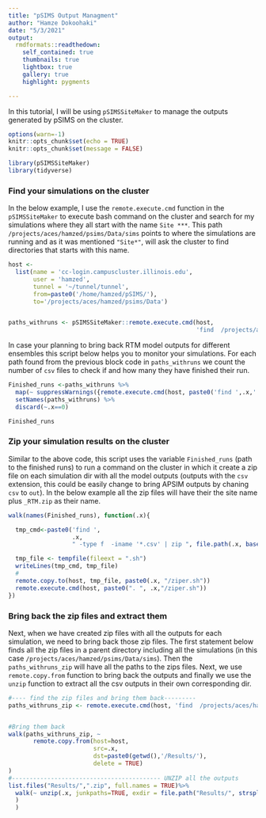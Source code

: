 ```yaml
---
title: "pSIMS Output Managment"
author: "Hamze Dokoohaki"
date: "5/3/2021"
output:
  rmdformats::readthedown:
    self_contained: true
    thumbnails: true
    lightbox: true
    gallery: true
    highlight: pygments

---
```


In this tutorial, I will be using `pSIMSSiteMaker` to manage the outputs generated by pSIMS on the cluster.

```r
options(warn=-1)
knitr::opts_chunk$set(echo = TRUE)
knitr::opts_chunk$set(message = FALSE)
```



```r
library(pSIMSSiteMaker)
library(tidyverse)
```

### Find your simulations on the cluster

In the below example, I use the `remote.execute.cmd` function in the `pSIMSSiteMaker` to execute bash command on the cluster and search for my simulations where they all start with the name `Site ***`. This path `/projects/aces/hamzed/psims/Data/sims` points to where the simulations are running and as it was mentioned `"Site*"`, will ask the cluster to find directories that starts with this name. 


```r
host <-
  list(name = 'cc-login.campuscluster.illinois.edu',
       user = 'hamzed',
       tunnel = '~/tunnel/tunnel',
       from=paste0('/home/hamzed/pSIMS/'),
       to='/projects/aces/hamzed/psims/Data')


paths_withruns <- pSIMSSiteMaker::remote.execute.cmd(host,
                                                     'find  /projects/aces/hamzed/psims/Data/sims -type d -name "Site*"')

```

In case your planning to bring back RTM model outputs for different ensembles this script below helps you to monitor your simulations. For each path found from the previous block code in `paths_withruns` we count the number of `csv` files to check if and how many they have finished their run. 

```r

Finished_runs <-paths_withruns %>%
  map(~ suppressWarnings({remote.execute.cmd(host, paste0('find ',.x,' -name *.csv | wc -l'))}) %>% as.numeric) %>%
  setNames(paths_withruns) %>%
  discard(~.x==0)

Finished_runs

```

### Zip your simulation results on the cluster

Similar to the above code, this script uses the variable `Finished_runs` (path to the finished runs) to run a command on the cluster in which it create a zip file on each simulation dir with all the model outputs (outputs with the `csv` extension, this could be easily change to bring APSIM outputs by chaning `csv` to `out`). In the below example all the zip files will have their the site name plus `_RTM.zip` as their name. 



```r

walk(names(Finished_runs), function(.x){

  tmp_cmd<-paste0('find ',
                  .x,
                  " -type f  -iname '*.csv' | zip ", file.path(.x, basename(.x)),"_RTM.zip -@")

  tmp_file <- tempfile(fileext = ".sh")
  writeLines(tmp_cmd, tmp_file)
  #
  remote.copy.to(host, tmp_file, paste0(.x, "/ziper.sh"))
  remote.execute.cmd(host, paste0(". ", .x,"/ziper.sh"))
})


```


### Bring back the zip files and extract them

Next, when we have created zip files with all the outputs for each simulation, we need to bring back those zip files. The first statement below finds all the zip files in a parent directory including all the simulations (in this case `/projects/aces/hamzed/psims/Data/sims`). Then the `paths_withruns_zip` will have all the paths to the zips files. Next, we use `remote.copy.from` function to bring back the outputs and finally we use the `unzip` function to extract all the csv outputs in their own corresponding dir. 

```r

#---- find the zip files and bring them back---------
paths_withruns_zip <- remote.execute.cmd(host, 'find  /projects/aces/hamzed/psims/Data/sims -type f -name "*_RTM.zip"')


#Bring them back
walk(paths_withruns_zip, ~
       remote.copy.from(host=host,
                        src=.x,
                        dst=paste0(getwd(),'/Results/'),
                        delete = TRUE)
)
#------------------------------------------ UNZIP all the outputs
list.files("Results/",".zip", full.names = TRUE)%>%
  walk(~ unzip(.x, junkpaths=TRUE, exdir = file.path("Results/", strsplit(basename(.x),"_")[[1]][2])
  )
  )
```
